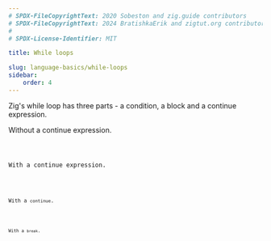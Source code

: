 ```yaml
---
# SPDX-FileCopyrightText: 2020 Sobeston and zig.guide contributors
# SPDX-FileCopyrightText: 2024 BratishkaErik and zigtut.org contributors
#
# SPDX-License-Identifier: MIT

title: While loops

slug: language-basics/while-loops
sidebar:
    order: 4
---
```




Zig's while loop has three parts - a condition, a block and a continue
expression.

Without a continue expression.

<Code code={While} collapse="1-2" lang="zig"/>

With a continue expression.

<Code code={WhileContinueExpression} collapse="1-2" lang="zig"/>

With a `continue`.

<Code code={WhileContinue} collapse="1-2" lang="zig"/>

With a `break`.

<Code code={WhileBreak} collapse="1-2" lang="zig"/>
